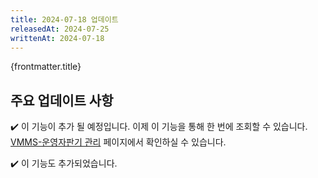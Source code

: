 ```yaml
---
title: 2024-07-18 업데이트
releasedAt: 2024-07-25
writtenAt: 2024-07-18
---
```



<SubTitle style="etc">
  {frontmatter.title}
</SubTitle>

## 주요 업데이트 사항
<ContentHeader>✔️ 이 기능이 추가 될 예정입니다.</ContentHeader>
이제 이 기능을 통해 한 번에 조회할 수 있습니다.
[VMMS-운영자판기 관리](https://vmms.ubcn.co.kr/service/ServiceOVM) 페이지에서 확인하실 수 있습니다.

<ContentHeader>✔️ 이 기능도 추가되었습니다.</ContentHeader>
<Footer date={frontmatter.writtenAt.slice(0, 10)}></Footer>
